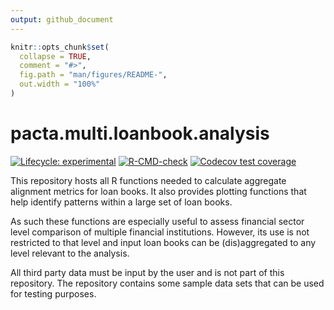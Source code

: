```yaml
---
output: github_document
---
```


<!-- README.md is generated from README.Rmd. Please edit that file -->

```r
knitr::opts_chunk$set(
  collapse = TRUE,
  comment = "#>",
  fig.path = "man/figures/README-",
  out.width = "100%"
)
```

# pacta.multi.loanbook.analysis

<!-- badges: start -->
[![Lifecycle: experimental](https://img.shields.io/badge/lifecycle-experimental-orange.svg)](https://lifecycle.r-lib.org/articles/stages.html#experimental)
[![R-CMD-check](https://github.com/RMI-PACTA/pacta.multi.loanbook.analysis/actions/workflows/R-CMD-check.yaml/badge.svg)](https://github.com/RMI-PACTA/pacta.multi.loanbook.analysis/actions/workflows/R.yml)
[![Codecov test coverage](https://codecov.io/gh/RMI-PACTA/pacta.multi.loanbook.analysis/branch/main/graph/badge.svg)](https://app.codecov.io/gh/RMI-PACTA/pacta.multi.loanbook.analysis?branch=main)
<!-- badges: end -->

This repository hosts all R functions needed to calculate aggregate alignment
metrics for loan books. It also provides plotting functions that help identify
patterns within a large set of loan books.

As such these functions are especially useful to assess financial sector level
comparison of multiple financial institutions. However, its use is not
restricted to that level and input loan books can be (dis)aggregated to any
level relevant to the analysis.

All third party data must be input by the user and is not part of this
repository. The repository contains some sample data sets that can be used for
testing purposes.

